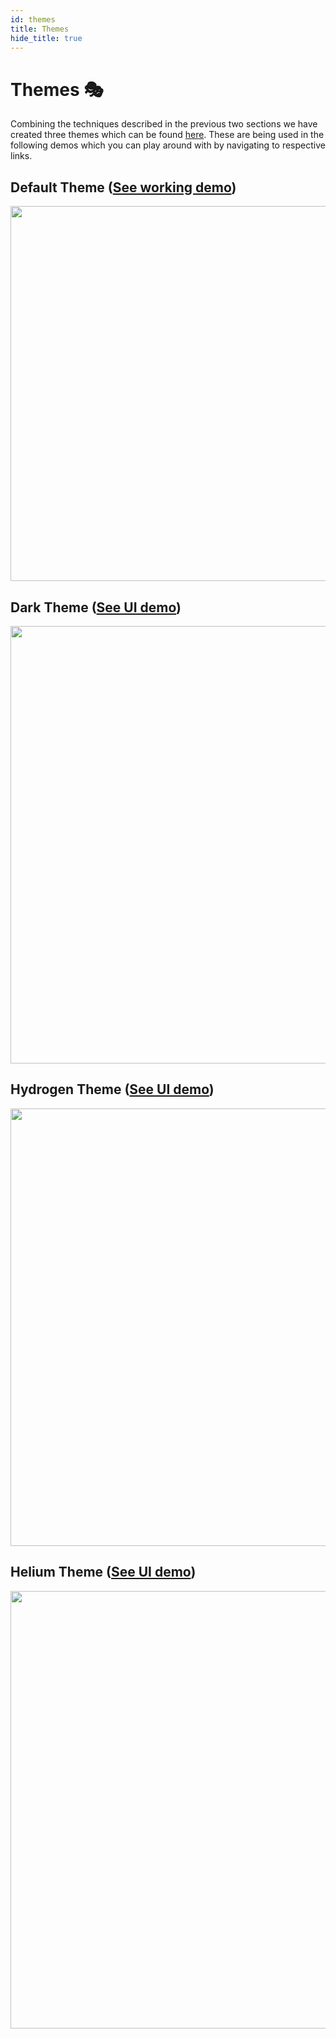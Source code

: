 ```yaml
---
id: themes
title: Themes
hide_title: true
---
```


# Themes 🎭
Combining the techniques described in the previous two sections we have created three themes which can be found [here](https://github.com/supertokens/supertokens-auth-react/tree/master/examples/with-typescript/src/Themes). These are being used in the following demos which you can play around with by navigating to respective links.

## Default Theme ([See working demo](https://thirdparty.demo.supertokens.io))

<img width="600px" src="/docs/static/assets/thirdparty/default-theme.png" />


## Dark Theme ([See UI demo](https://60422138fc41c9cd7eb8f4cd--affectionate-galileo-626692.netlify.app/auth?rid=thirdparty&theme=dark))

<img width="700px" src="/docs/static/assets/thirdparty/dark-theme.png" />

## Hydrogen Theme ([See UI demo](https://60422138fc41c9cd7eb8f4cd--affectionate-galileo-626692.netlify.app/auth?rid=thirdparty&theme=hydrogen))


<img width="700px" src="/docs/static/assets/thirdparty/hydrogen-theme.png" />
<br/>

## Helium Theme ([See UI demo](https://60422138fc41c9cd7eb8f4cd--affectionate-galileo-626692.netlify.app/auth?rid=thirdparty&theme=helium))

<img width="700px" src="/docs/static/assets/thirdparty/helium-theme.png" />